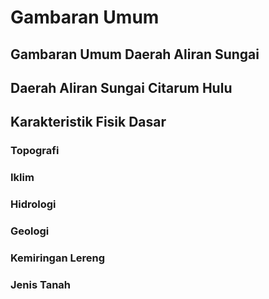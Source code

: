 # Gambaran Umum

## Gambaran Umum Daerah Aliran Sungai

## Daerah Aliran Sungai Citarum Hulu

## Karakteristik Fisik Dasar

### Topografi

### Iklim

### Hidrologi

### Geologi

### Kemiringan Lereng

### Jenis Tanah
